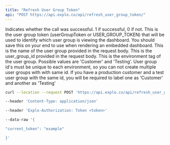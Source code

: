 ```yaml
---
title: "Refresh User Group Token"
api: "POST https://api.explo.co/api/refresh_user_group_token/"
---
```


<ResponseField name="success" type="number">
  Indicates whether the call was successful. 1 if successful, 0 if not.
</ResponseField>

<ResponseField name="user_group.token" type="boolean">
  This is the user group token (userGroupToken or USER_GROUP_TOKEN) that will be
  used to identify which user group is viewing the dashboard. You should save
  this on your end to use when rendering an embedded dashboard.
</ResponseField>

<ResponseField name="user_group.name" type="string">
  This is the name of the user group provided in the request body.
</ResponseField>

<ResponseField name="user_group.provided_id" type="string">
  This is the user_group_id provided in the request body.
</ResponseField>

<ResponseField name="user_group.api_environment_tag" type="JSON or null">
  This is the environment tag of the user group. Possible values are 'Customer'
  and 'Testing'. User group id's must be unique to each environment, so you can
  not create multiple user groups with with same id. If you have a production
  customer and a test user group with the same id, you will be required to label
  one as 'Customer' and another as 'Testing'
</ResponseField>

<RequestExample>

```bash Example Request
curl --location --request POST 'https://api.explo.co/api/refresh_user_group_token/'

--header 'Content-Type: application/json'

--header 'Explo-Authorization: Token <token>'

--data-raw '{

"current_token": "example"

}'
```

</RequestExample>
